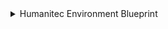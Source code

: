 <details>
<summary> Humanitec Environment Blueprint</summary>

```json showLineNumbers

{
  "identifier": "humanitecEnvironment",
  "title": "Humanitec Environment",
  "icon": "Environment",
  "schema": {
    "properties": {
      "type": {
        "title": "Type",
        "icon": "DefaultProperty",
        "type": "string"
      },
      "createdAt": {
        "type": "string",
        "format": "date-time",
        "title": "Creation Date",
        "description": "The date and time when the environment was created."
      },
      "lastDeploymentStatus": {
        "type": "string",
        "title": "Last Deployment Status",
        "description": "The status of the last deployment."
      },
      "lastDeploymentDate": {
        "type": "string",
        "format": "date-time",
        "title": "Last Deployment Date",
        "description": "The date and time of the last time the environment was deployed."
      },
      "lastDeploymentComment": {
        "type": "string",
        "title": "Last Deployment Comment",
        "description": "comment on the last deployment"
      }
    },
    "required": []
  },
  "mirrorProperties": {},
  "calculationProperties": {},
  "aggregationProperties": {},
  "relations": {
    "application": {
      "title": "Application",
      "target": "humanitecApplication",
      "required": false,
      "many": false
    }
  }
}
```
</details>